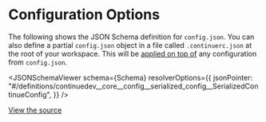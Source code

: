 
# Configuration Options

The following shows the JSON Schema definition for `config.json`. You can also define a partial `config.json` object in a file called `.continuerc.json` at the root of your workspace. This will be [applied on top of](https://github.com/continuedev/continue/blob/74c1eb5e25c517c575f72d26227d31d5d2ea18ed/extensions/vscode/src/ideProtocol.ts#L165-L173) any configuration from `config.json`.

<JSONSchemaViewer
  schema={Schema}
  resolverOptions={{
    jsonPointer:
      "#/definitions/continuedev__core__config__serialized_config__SerializedContinueConfig",
  }}
/>

[View the source](https://github.com/continuedev/continue/blob/main/extensions/vscode/config_schema.json)
